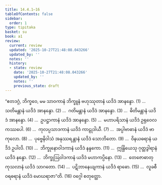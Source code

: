 ```yaml
---
title: 14.4.1–16
tableOfContents: false
sidebar:
  order: 1
type: tipitaka
basket: su
book: a1
review:
  current: review
  updated: '2025-10-27T21:48:08.043266'
  updated_by: ''
  notes: ''
  history:
  - state: review
    date: '2025-10-27T21:48:08.043266'
    updated_by: ''
    notes: ''
    previous_state: draft
---
```



<ReviewStatus review={frontmatter.review} showDetails={true} />

<HypothesisAnnotation frontmatter={frontmatter} />

<DynamicBreadcrumb />

<Division number="219" book="a1" e="ch" v="15" p="25">

<Paragraph number="305" book="a1">
“ဧတဒဂ္ဂံ, ဘိက္ခဝေ, မမ သာဝကာနံ ဘိက္ခူနံ ဗဟုဿုတာနံ ယဒိဒံ အာနန္ဒော. (1)
</Paragraph>

</Division>
<Division number="220" book="a1" e="ch" v="15" p="25">

<Paragraph number="306" book="a1">
…  သတိမန္တာနံ ယဒိဒံ အာနန္ဒော. (2)
</Paragraph>

</Division>
<Division number="221" book="a1" e="ch" v="15" p="25">

<Paragraph number="307" book="a1">
…  ဂတိမန္တာနံ ယဒိဒံ အာနန္ဒော. (3)
</Paragraph>

</Division>
<Division number="222" book="a1" e="ch" v="15" p="25">

<Paragraph number="308" book="a1">
…  ဓိတိမန္တာနံ ယဒိဒံ အာနန္ဒော. (4)
</Paragraph>

</Division>
<Division number="223" book="a1" e="ch" v="15" p="25">

<Paragraph number="309" book="a1">
…  ဥပဋ္ဌာကာနံ ယဒိဒံ အာနန္ဒော. (5)
</Paragraph>

</Division>
<Division number="224" book="a1" e="ch" v="15" p="25">

<Paragraph number="310" book="a1">
…  မဟာပရိသာနံ ယဒိဒံ ဥရုဝေလကဿပေါ. (6)
</Paragraph>

</Division>
<Division number="225" book="a1" e="ch" v="15" p="25">

<Paragraph number="311" book="a1">
…  ကုလပ္ပသာဒကာနံ ယဒိဒံ ကာဠုဒါယီ. (7)
</Paragraph>

</Division>
<Division number="226" book="a1" e="ch" v="15" p="25">

<Paragraph number="312" book="a1">
…  အပ္ပါဗာဓာနံ ယဒိဒံ ဗာကုလော. (8)
</Paragraph>

</Division>
<Division number="227" book="a1" e="ch" v="15" p="25">

<Paragraph number="313" book="a1">
…  ပုဗ္ဗေနိဝါသံ အနုဿရန္တာနံ ယဒိဒံ သောဘိတော. (9)
</Paragraph>

</Division>
<Division number="228" book="a1" e="ch" v="15" p="25">

<Paragraph number="314" book="a1">
…  ဝိနယဓရာနံ ယဒိဒံ ဥပါလိ. (10)
</Paragraph>

</Division>
<Division number="229" book="a1" e="ch" v="15" p="26">

<Paragraph number="315" book="a1">
…  ဘိက္ခုနောဝါဒကာနံ ယဒိဒံ နန္ဒကော. (11)
</Paragraph>

</Division>
<Division number="230" book="a1" e="ch" v="15" p="26">

<Paragraph number="316" book="a1">
…  ဣန္ဒြိယေသု ဂုတ္တဒွါရာနံ ယဒိဒံ နန္ဒော. (12)
</Paragraph>

</Division>
<Division number="231" book="a1" e="ch" v="15" p="26">

<Paragraph number="317" book="a1">
…  ဘိက္ခုဩဝါဒကာနံ ယဒိဒံ မဟာကပ္ပိနော. (13)
</Paragraph>

</Division>
<Division number="232" book="a1" e="ch" v="15" p="26">

<Paragraph number="318" book="a1">
…  တေဇောဓာတုကုသလာနံ ယဒိဒံ သာဂတော. (14)
</Paragraph>

</Division>
<Division number="233" book="a1" e="ch" v="15" p="26">

<Paragraph number="319" book="a1">
…  ပဋိဘာနေယျကာနံ ယဒိဒံ ရာဓော. (15)
</Paragraph>

</Division>
<Division number="234" book="a1" e="ch" v="15" p="26">

<Paragraph number="320" book="a1">
…  လူခစီဝရဓရာနံ ယဒိဒံ မောဃရာဇာ”တိ. (16)

</Paragraph>
</Division>

<Paragraph number="321" type="center" book="a1">
ဝဂ္ဂေါ စတုတ္ထော.
</Paragraph>
